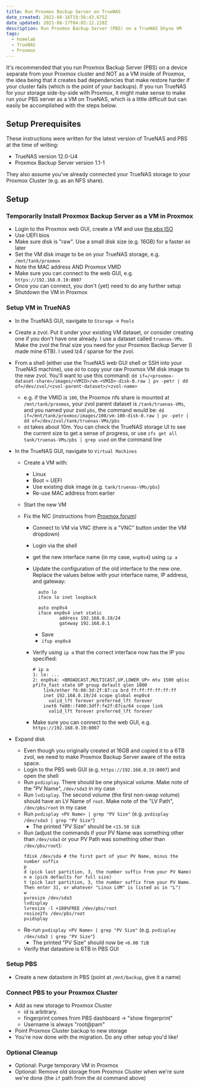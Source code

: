 ```yaml
---
title: Run Proxmox Backup Server on TrueNAS
date_created: 2021-08-16T19:56:43.675Z
date_updated: 2021-08-17T04:05:12.228Z
description: Run Proxmox Backup Server (PBS) on a TrueNAS bhyve VM
tags:
  - homelab
  - TrueNAS
  - Proxmox
---
```


It's recommended that you run Proxmox Backup Server (PBS) on a device separate from your Proxmox cluster and NOT as a VM inside of Proxmox, the idea being that it creates bad dependencies that make restore harder if your cluster fails (which is the point of your backups). If you run TrueNAS for your storage side-by-side with Proxmox, it might make sense to make run your PBS server as a VM on TrueNAS, which is a little difficult but can easily be accomplished with the steps below.

## Setup Prerequisites

These instructions were written for the latest version of TrueNAS and PBS at the time of writing:

- TrueNAS version 12.0-U4
- Proxmox Backup Server version 1.1-1

They also assume you've already connected your TrueNAS storage to your Proxmox Cluster (e.g. as an NFS share).

## Setup

### Temporarily Install Proxmox Backup Server as a VM in Proxmox

- Login to the Proxmox web GUI, create a VM and use [the pbs ISO](https://www.proxmox.com/en/proxmox-backup-server/get-started)
- Use UEFI bios
- Make sure disk is "raw". Use a small disk size (e.g. 16GB) for a faster `dd` later
- Set the VM disk image to be on your TrueNAS storage, e.g. `/mnt/tank/proxmox`
- Note the MAC address AND Proxmox VMID
- Make sure you can connect to the web GUI, e.g. `https://192.168.0.19:8007`
- Once you can connect, you don't (yet) need to do any further setup
- Shutdown the VM in Proxmox

### Setup VM in TrueNAS

- In the TrueNAS GUI, navigate to `Storage` -> `Pools`
- Create a zvol. Put it under your existing VM dataset, or consider creating one if you don't have one already. I use a dataset called `truenas-VMs`. Make the zvol the final size you need for your Proxmox Backup Server (I made mine 6TB). I used lz4 / sparse for the zvol.
- From a shell (either use the TrueNAS web GUI shell or SSH into your TrueNAS machine), use `dd` to copy your raw Proxmox VM disk image to the new zvol. You'll want to use this command:
  `dd if=/<proxmox-dataset-share>/images/<VMID>/vm-<VMID>-disk-0.raw | pv -petr | dd of=/dev/zvol/<zvol-parent-dataset>/<zvol-name>`
  - e.g. if the VMID is `100`, the Proxmox nfs share is mounted at `/mnt/tank/proxmox`, your zvol parent dataset is `/tank/truenas-VMs`, and you named your zvol `pbs`, the command would be:
    `dd if=/mnt/tank/proxmox/images/100/vm-100-disk-0.raw | pv -petr | dd of=/dev/zvol/tank/truenas-VMs/pbs`
  - `dd` takes about 10m. You can check the TrueNAS storage UI to see the current size to get a sense of progress, or use `zfs get all tank/truenas-VMs/pbs | grep used` on the command line
- In the TrueNAS GUI, navigate to `Virtual Machines`

  - Create a VM with:
    - Linux
    - Boot = UEFI
    - Use existing disk image (e.g. `tank/truenas-VMs/pbs`)
    - Re-use MAC address from earlier
  - Start the new VM
  - Fix the NIC (instructions from [Proxmox forum](https://forum.proxmox.com/threads/installing-proxmox-backup-server-on-freenas-11-3-as-bhyve-vm.72807/))

    - Connect to VM via VNC (there is a "VNC" button under the VM dropdown)
    - Login via the shell
    - get the new interface name (in my case, `enp0s4`) using `ip a`
    - Update the configuration of the old interface to the new one. Replace the values below with your interface name, IP address, and gateway:

      ```text title="/etc/network/interfaces"
        auto lo
        iface lo inet loopback

        auto enp0s4
        iface enp0s4 inet static
                address 192.168.0.19/24
                gateway 192.168.0.1
      ```

      - Save
      - `ifup enp0s4`

    - Verify using `ip a` that the correct interface now has the IP you specified:
      ```text
      # ip a
      1: lo: ...
      2: enp0s4: <BROADCAST,MULTICAST,UP,LOWER_UP> mtu 1500 qdisc pfifo_fast state UP group default qlen 1000
          link/ether f6:00:3d:2f:87:ca brd ff:ff:ff:ff:ff:ff
          inet 192.168.0.19/24 scope global enp0s4
            valid_lft forever preferred_lft forever
          inet6 fe80::f400:3dff:fe2f:87ca/64 scope link
            valid_lft forever preferred_lft forever
      ```
    - Make sure you can connect to the web GUI, e.g. `https://192.168.0.19:8007`

- Expand disk
  - Even though you originally created at 16GB and copied it to a 6TB zvol, we need to make Proxmox Backup Server aware of the extra space.
  - Login to the PBS web GUI (e.g. `https://192.168.0.19:8007`) and open the shell
  - Run `pvdisplay`. There should be one physical volume. Make note of the "PV Name", `/dev/sda3` in my case
  - Run `lvdisplay`. The second volume (the first non-swap volume) should have an LV Name of `root`. Make note of the "LV Path", `/dev/pbs/root` in my case
  - Run `pvdisplay <PV Name> | grep "PV Size"` (e.g. `pvdisplay /dev/sda3 | grep "PV Size"`)
    - The printed "PV Size" should be `<15.50 GiB`
  - Run (adjust the commands if your PV Name was something other than `/dev/sda3` or your PV Path was something other than `/dev/pbs/root`):
    ```text
    fdisk /dev/sda # the first part of your PV Name, minus the number suffix
    p
    d (pick last partition, 3, the number suffix from your PV Name)
    n e (pick defaults for full size)
    t (pick last partition, 3, the number suffix from your PV Name. Then enter 31, or whatever "Linux LVM" is listed as in "L")
    w
    pvresize /dev/sda3
    lvdisplay
    lvresize -l +100%FREE /dev/pbs/root
    resize2fs /dev/pbs/root
    pvidsplay
    ```
  - Re-run `pvdisplay <PV Name> | grep "PV Size"` (e.g. `pvdisplay /dev/sda3 | grep "PV Size"`)
    - The printed "PV Size" should now be `<6.00 TiB`
  - Verify that datastore is 6TB in PBS GUI

### Setup PBS

- Create a new datastore in PBS (point at `/mnt/backup`, give it a name)

### Connect PBS to your Proxmox Cluster

- Add as new storage to Proxmox Cluster
  - id is arbitrary.
  - fingerprint comes from PBS dashboard -> "show fingerprint"
  - Username is always "root@pam"
- Point Proxmox Cluster backup to new storage
- You're now done with the migration. Do any other setup you'd like!

### Optional Cleanup

- Optional: Purge temporary VM in Proxmox
- Optional: Remove old storage from Proxmox Cluster when we're sure we're done (the `if` path from the `dd` command above)
